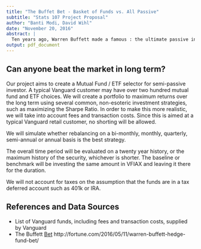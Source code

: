 ```yaml
---
title: "The Buffet Bet - Basket of Funds vs. All Passive"
subtitle: "Stats 107 Project Proposal"
author: "Banti Modi, David Wihl"
date: "November 20, 2016"
abstract: |
  Ten years ago, Warren Buffett made a famous : the ultimate passive investment, the Vanguard S&P 500 Index Fund Admiral (VFIAX), vs. a basket of funds determined by a team of hedge fund experts. Whoever had a lower return after ten years would donate $1 million to the charity of choice of the winner. After eight years, it looks increasingly likely that Buffett will win the bet.
output: pdf_document
---
```

\begin{center}
\textbf{Type: Simulating a trading strategy.}
\end{center}

## Can anyone beat the market in long term?

Our project aims to create a Mutual Fund / ETF selector for semi-passive investor. 
A typical Vanguard customer may have over two hundred mutual fund and ETF choices. 
We will create a portfolio to maximum returns over the long term using several common, non-esoteric investment
strategies, such as maximizing the Sharpe Ratio.
In order to make this more realistic, we will take into account fees and transaction costs.
Since this is aimed at a typical Vanguard retail customer, no shorting will be allowed. 

We will simulate whether rebalancing on a bi-monthly, monthly, quarterly, semi-annual or annual basis is the best strategy. 

The overall time period will be evaluated on a twenty year history, or the maximum history of the security, whichever is shorter.  The baseline or benchmark will be investing the same amount in VFIAX and leaving it there for the
duration.

We will not account for taxes on the assumption that the funds are in a tax deferred account such as 401k or
IRA.

## References and Data Sources

* List of Vanguard funds, including fees and transaction costs, supplied by Vanguard
* The Buffett [Bet](http://fortune.com/2016/05/11/warren-buffett-hedge-fund-bet/) http://fortune.com/2016/05/11/warren-buffett-hedge-fund-bet/
